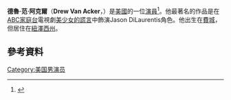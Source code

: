 {{Infobox person 
| name         = Drew Van Acker
| birth_date   = {{Birth date and age|1986|4|2|mf=y}}
| birth_place  = 美國[[賓西法尼亞州|賓西法尼亞州]][[費城|費城]]
| occupation   = 演員，模特
| years_active = 2009–現在
| website      =
}}
'''德魯·范·阿克爾'''（'''Drew Van Acker'''，{{bd|1986年|4月2日}}）是[[美國|美國]]的一位[[演員|演員]]<ref>{{cite web|title=ABC Family Live Chat|url=http://abcfamily.go.com/shows/pretty-little-liars/blogs-details/chatting-drew-van-acker-pretty-little-liars/930563?page=2|work=ABC Family|accessdate=2012-02-13|archive-date=2012-07-16|archive-url=https://archive.is/20120716151758/http://abcfamily.go.com/shows/pretty-little-liars/blogs-details/chatting-drew-van-acker-pretty-little-liars/930563?page=2|dead-url=no}}</ref>。他最著名的作品是在[[ABC家庭台|ABC家庭台]]電視劇[[美少女的謊言|美少女的謊言]]中飾演Jason DiLaurentis角色。他出生在[[費城|費城]]，但居住在[[紐澤西州|紐澤西州]]。
==參考資料==
{{reflist}}
[[Category:美国男演员|Category:美国男演员]]